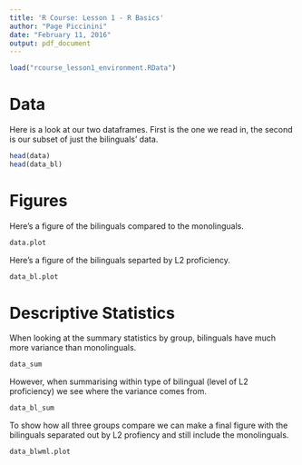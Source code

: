 ```yaml
---
title: 'R Course: Lesson 1 - R Basics'
author: "Page Piccinini"
date: "February 11, 2016"
output: pdf_document
---
```

```r
load("rcourse_lesson1_environment.RData")
```

# Data

Here is a look at our two dataframes. First is the one we read in, the second is our subset of just the bilinguals' data.

```r
head(data)
head(data_bl)
```

# Figures

Here's a figure of the bilinguals compared to the monolinguals.

```r
data.plot
```

Here's a figure of the bilinguals separted by L2 proficiency.

```r
data_bl.plot
```

# Descriptive Statistics

When looking at the summary statistics by group, bilinguals have much more variance than monolinguals.

```r
data_sum
```

However, when summarising within type of bilingual (level of L2 proficiency) we see where the variance comes from.

```r
data_bl_sum
```

To show how all three groups compare we can make a final figure with the bilinguals separated out by L2 profiency and still include the monolinguals.

```r
data_blwml.plot
```